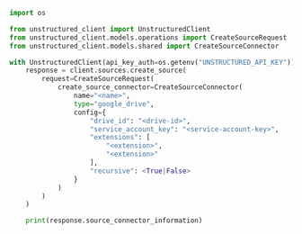 ```python Python SDK
import os

from unstructured_client import UnstructuredClient
from unstructured_client.models.operations import CreateSourceRequest
from unstructured_client.models.shared import CreateSourceConnector

with UnstructuredClient(api_key_auth=os.getenv("UNSTRUCTURED_API_KEY")) as client:
    response = client.sources.create_source(
        request=CreateSourceRequest(
            create_source_connector=CreateSourceConnector(
                name="<name>",
                type="google_drive",
                config={
                    "drive_id": "<drive-id>",
                    "service_account_key": "<service-account-key>",
                    "extensions": [
                        "<extension>",
                        "<extension>"
                    ],
                    "recursive": <True|False>
                }
            )
        )
    )

    print(response.source_connector_information)
```